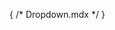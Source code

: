 { /* Dropdown.mdx */ }



<Meta of={DropdownStories} />

<Title />

A dropdown menu is a graphical control element that allows users to select one option from a list of predefined choices.

## Best Practices

### Semantic HTML

No need to reinvent the wheel. Use a `<select>` element for the dropdown menu. This element is well-supported by assistive technologies and is familiar to users. Custom CSS options run the risk of undoing some of these visual and functional indicators.

### Descriptive Labels

Always use the `<label>` element to associate a label with the `<select>` element. This helps screen readers and other assistive technologies to correctly identify and describe the purpose of the dropdown.

### Sensible Defaults

Include a default, non-selectable option (e.g., "Select an option") as the first `<option>` element with an empty value attribute. This ensures that users know the purpose of the dropdown and prompts them to make a selection.

## Example

<Canvas of={DropdownStories.Default} />
